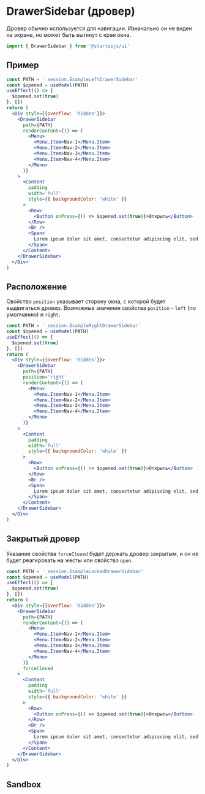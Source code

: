 
# DrawerSidebar (дровер)

Дровер обычно используется для навигации. Изначально он не виден на экране, но может быть вытянут c края окна.

```jsx
import { DrawerSidebar } from '@startupjs/ui'
```

## Пример

```jsx example
const PATH = '_session.ExampleLeftDrawerSidebar'
const $opened = useModel(PATH)
useEffect(() => {
  $opened.set(true)
}, [])
return (
  <Div style={{overflow: 'hidden'}}>
    <DrawerSidebar
      path={PATH}
      renderContent={() => (
        <Menu>
          <Menu.Item>Nav-1</Menu.Item>
          <Menu.Item>Nav-2</Menu.Item>
          <Menu.Item>Nav-3</Menu.Item>
          <Menu.Item>Nav-4</Menu.Item>
        </Menu>
      )}
    >
      <Content
        padding
        width='full'
        style={{ backgroundColor: 'white' }}
      >
        <Row>
          <Button onPress={() => $opened.set(true)}>Открыть</Button>
        </Row>
        <Br />
        <Span>
          Lorem ipsum dolor sit amet, consectetur adipiscing elit, sed do eiusmod tempor incididunt ut labore et dolore magna aliqua. Rhoncus dolor purus non enim praesent elementum facilisis leo vel. Risus at ultrices mi tempus imperdiet. Semper risus in hendrerit gravida rutrum quisque non tellus.
        </Span>
      </Content>
    </DrawerSidebar>
  </Div>
)
```

## Расположение

Свойство `position` указывает сторону окна, с которой будет выдвигаться дровер. Возможные значения свойства `position` - `left` (по умолчанию) и `right`.

```jsx example
const PATH = '_session.ExampleRightDrawerSidebar'
const $opened = useModel(PATH)
useEffect(() => {
  $opened.set(true)
}, [])
return (
  <Div style={{overflow: 'hidden'}}>
    <DrawerSidebar
      path={PATH}
      position='right'
      renderContent={() => (
        <Menu>
          <Menu.Item>Nav-1</Menu.Item>
          <Menu.Item>Nav-2</Menu.Item>
          <Menu.Item>Nav-3</Menu.Item>
          <Menu.Item>Nav-4</Menu.Item>
        </Menu>
      )}
    >
      <Content
        padding
        width='full'
        style={{ backgroundColor: 'white' }}
      >
        <Row>
          <Button onPress={() => $opened.set(true)}>Открыть</Button>
        </Row>
        <Br />
        <Span>
          Lorem ipsum dolor sit amet, consectetur adipiscing elit, sed do eiusmod tempor incididunt ut labore et dolore magna aliqua. Rhoncus dolor purus non enim praesent elementum facilisis leo vel. Risus at ultrices mi tempus imperdiet. Semper risus in hendrerit gravida rutrum quisque non tellus.
        </Span>
      </Content>
    </DrawerSidebar>
  </Div>
)
```

## Закрытый дровер

Указание свойства `forceClosed` будет держать дровер закрытым, и он не будет реагировать на жесты или свойство `open`.

```jsx example
const PATH = '_session.ExampleLockedDrawerSidebar'
const $opened = useModel(PATH)
useEffect(() => {
  $opened.set(true)
}, [])
return (
  <Div style={{overflow: 'hidden'}}>
    <DrawerSidebar
      path={PATH}
      renderContent={() => (
        <Menu>
          <Menu.Item>Nav-1</Menu.Item>
          <Menu.Item>Nav-2</Menu.Item>
          <Menu.Item>Nav-3</Menu.Item>
          <Menu.Item>Nav-4</Menu.Item>
        </Menu>
      )}
      forceClosed
    >
      <Content
        padding
        width='full'
        style={{ backgroundColor: 'white' }}
      >
        <Row>
          <Button onPress={() => $opened.set(true)}>Открыть</Button>
        </Row>
        <Br />
        <Span>
          Lorem ipsum dolor sit amet, consectetur adipiscing elit, sed do eiusmod tempor incididunt ut labore et dolore magna aliqua. Rhoncus dolor purus non enim praesent elementum facilisis leo vel. Risus at ultrices mi tempus imperdiet. Semper risus in hendrerit gravida rutrum quisque non tellus.
        </Span>
      </Content>
    </DrawerSidebar>
  </Div>
)
```

## Sandbox

<Sandbox Component={DrawerSidebar} />
